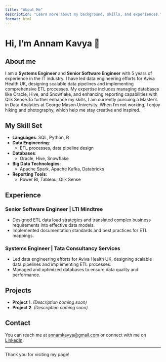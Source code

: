 ---
title: "About Me"
description: "Learn more about my background, skills, and experiences."
format: html
---

# Hi, I'm Annam Kavya 👋


## About me 

I am a **Systems Engineer** and **Senior Software Engineer** with 5 years of experience in the IT industry. I have led data engineering efforts for Aviva Health UK, designing scalable data pipelines and implementing comprehensive ETL processes. My expertise includes managing databases like Oracle, Hive, and Snowflake, and enhancing reporting capabilities with Qlik Sense.To further enhance my skills, I am currently pursuing a Master's in Data Analytics at George Mason University. When I'm not working, I enjoy hiking and photography, which help me stay creative and inspired. 

## My Skill Set

- **Languages**: SQL, Python, R
- **Data Engineering**: 
  - ETL processes, data pipeline design
- **Databases**: 
  - Oracle, Hive, Snowflake
- **Big Data Technologies**: 
  - Apache Spark, Apache Kafka, Databricks
- **Reporting Tools**: 
  - Power BI, Tableau, Qlik Sense

## Experience

### Senior Software Engineer | LTI Mindtree

- Designed ETL data load strategies and translated complex business requirements into effective data models.
- Implemented documentation standards and best practices for ETL mappings.

### Systems Engineer | Tata Consultancy Services
 
- Led data engineering efforts for Aviva Health UK, designing scalable data pipelines and implementing ETL processes.
- Managed and optimized databases to ensure data quality and performance.

## Projects

- **Project 1**: *(Description coming soon)*
- **Project 2**: *(Description coming soon)*

## Contact

You can reach me at [annamkavya@gmail.com](mailto:annamkavya@gmail.com) or connect with me on [LinkedIn](https://www.linkedin.com/in/annam-kavya-460710104/?originalSubdomain=in).

---

Thank you for visiting my page!
